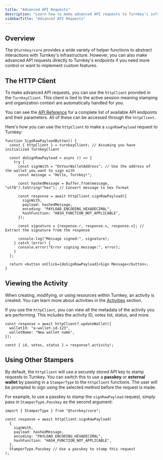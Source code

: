 ```yaml
---
title: "Advanced API Requests"
description: "Learn how to make advanced API requests to Turnkey's infrastructure."
sidebarTitle: "Advanced API Requests"
---
```


## Overview

The `@turnkey/core` provides a wide variety of helper functions to abstract interactions with Turnkey's infrastructure. However, you can also make advanced API requests directly to Turnkey's endpoints if you need more control or want to implement custom features.

## The HTTP Client

To make advanced API requests, you can use the `httpClient` provided in the `TurnkeyClient`. This client is tied to the active session meaning stamping and organization context are automatically handled for you.

You can see the [API Reference](/api-reference/overview) for a complete list of available API endpoints and their parameters. All of these can be accessed through the `httpClient`.

Here's how you can use the `httpClient` to make a `signRawPayload` request to Turnkey:

```tsx
function SignRawPayloadButton() {
  const { httpClient } = turnkeyClient; // Assuming you have initialized TurnkeyClient

  const doSignRawPayload = async () => {
    try {
      const signWith = "0xYourWalletAddress"; // Use the address of the wallet you want to sign with
      const message = "Hello, Turnkey!";

      const hashedMessage = Buffer.from(message, "utf8").toString("hex"); // Convert message to hex format

      const response = await httpClient.signRawPayload({
        signWith,
        payload: hashedMessage,
        encoding: "PAYLOAD_ENCODING_HEXADECIMAL",
        hashFunction: "HASH_FUNCTION_NOT_APPLICABLE",
      });

      const signature = {response.r, response.s, response.v}; // Extract the signature from the response

      console.log("Message signed:", signature);
    } catch (error) {
      console.error("Error signing message:", error);
    }
  };

  return <button onClick={doSignRawPayload}>Sign Message</button>;
}
```

## Viewing the Activity

When creating, modifying, or using resources within Turnkey, an activity is created. You can learn more about activities in the [Activities](/api-reference/activities/overview) section.

If you use the `httpClient`, you can view all the metadata of the activity you are performing. This includes the activity ID, votes list, status, and more.

```tsx
const response = await httpClient?.updateWallet({
  walletId: "a-wallet-id-123",
  walletName: "New wallet name",
});

const { id, votes, status } = response?.activity!;
```

## Using Other Stampers

By default, the `httpClient` will use a securely stored API key to stamp requests to Turnkey. You can switch this to use a **passkey** or **external wallet** by passing in a `StamperType` to the `httpClient` functions. The user will be prompted to sign using the selected method before the request is made.

For example, to use a passkey to stamp the `signRawPayload` request, simply pass in `StamperType.Passkey` as the second argument:

```tsx
import { StamperType } from "@turnkey/core";

const response = await httpClient.signRawPayload(
  {
    signWith,
    payload: hashedMessage,
    encoding: "PAYLOAD_ENCODING_HEXADECIMAL",
    hashFunction: "HASH_FUNCTION_NOT_APPLICABLE",
  },
  StamperType.Passkey // Use a passkey to stamp this request
);
```
